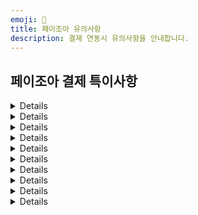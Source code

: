 ```yaml
---
emoji: 📍
title: 페이조아 유의사항
description: 결제 연동시 유의사항을 안내합니다.
---
```





## 페이조아 결제 특이사항

<Details>
<p slot="summary">PC 결제는 success, 모바일 결제는 imp_success 전달</p>

PC와 모바일에서 결제창이 각기 다른 방식으로 호출되기 때문에, 결제 후속 프로세스에도 차이가 있습니다. PC 결제의 경우 페이조아 결제창이 iframe 방식으로 호출되기 때문에 결제 프로세스 완료 후 콜백 함수(IMP.request\_pay 함수 호출시 전달한 두번째 파라미터)가 호출되지만, 모바일 결제의 경우 페이조아 결제창이 페이조아 URL로 리디렉션되기 때문에 결제 프로세스 완료 후 지정 된 URL(`m_redirect_url`)로 302 리디렉션 됩니다. 이때 결제 실패/성공 여부를 의미하는 파라미터가 전달되는데, PC 결제시에는 `success`, 모바일 결제시에는 `imp_success`로 서로 다른 이름의 파라미터가 전달되어 주의가 요구됩니다. 정리해보면 아래와 같습니다.

*   \[PC결제] iframe → 콜백 함수 호출 → 콜백 함수로 전달되는 response 객체에 `success`키 값으로 전달

    ```jsx
    IMP.request_pay({
      // 중략
    }, function (response) {
    	const { **success** } = response; // 결제 성공 또는 실패 여부
    	if (success) {
    		// 결제 성공시 프로세스
    	} else {
    		// 결제 실패시 프로세스
    	}
    });
    ```
*   \[모바일 결제] 리디렉션 → m\_redirect\_url로 302 리디렉션 → `imp_success` 쿼리 파라미터 전달

    ```jsx
    /**
     * m_redirect_url을 https://myservice.com/payments/complete로 설정한 후
     * 결제 프로세스 종료 됐을때 302 리디렉션 되는 URL 예시
     */
    https://myservice.com/payments/complete?**imp_success=true**&imp_uid=imp1234567890&merchant_uid=mid_123467890
    ```

**imp\_success와 success는 deprecated**

하지만 애초에 `imp_success` 파라미터든 `success` 파라미터는 deprecated 되었기 때문에 해당 파라미터를 기반으로 결제 실패/성공 여부를 판단하시면 안됩니다. 해당 파라미터는 단순히 포트원 → 가맹점 클라이언트로 응답되는 시기의 결제 실패/성공 여부를 내려주는데, 이 값은 페이조아 → 포트원로 결제 결과 통지 → 포트원 DB 업데이트가 완료 된 시점이어야지만 정확하다고 볼 수 있습니다.

그런데 **페이조아 → 포트원로의 결제 결과가 전달 → 포트원 DB 업데이트와 포트원 → 가맹점 클라이언트로의 응답이 비동기로 동작**하기 때문에 **실제로는 결제가 정상적으로 완료 됐어도 아직 포트원 DB에 업데이트가 안 된 시점이라 가맹점 클라이언트로 응답되는 `imp_success` 또는 `success` 파라미터가 `false`일 수** 있습니다.

따라서 포트원 → 가맹점 클라이언트로 응답되는 결과 데이터 중 신뢰할 수 있는 값은 오로지 포트원 주문 번호(`imp_uid`)와 가맹점 주문 번호(`merchant_uid`)이며, 이 값을 가맹점 서버로 전달해 포트원 결제내역 조회 API([GET /payments/{imp\_uid}](https://api.iamport.kr/#!/payments/getPaymentByImpUid))를 호출한 결과(`status`)를 보고 결제 실패(`failed`)/성공(`paid`) 여부를 판단하시길 바랍니다.

</Details>

<Details>
<p slot="summary">사파리 브라우저 - 하나카드 / NH앱캐시 결제시 세션 관련 이슈 존재</p>

사파리 브라우저에서 하나카드 / NH앱캐시(계좌이체) 결제시 아래와 같이 `세션 유효기간이 초과되어 카드사와 연결이 종료되었습니다`와 같은 메시지가 렌더링 되며 더이상 결제가 불가능한 이슈가 있습니다.

<img src="/gitbook-assets/ko/image (116).png" alt="참고이미지" data-size="original"/>

이러한 현상을 겪으시는 경우, 사파리 환경설정에서 아래와 같이 `크로스 사이트 추적 방지` 해제 및 `모든 쿠키 차단`이 모두 해제되어있는지 확인해보시고, 모두 해제 후 다시 시도해보시길 바랍니다.

<img src="/gitbook-assets/ko/image (159).png" alt="참고이미지" data-size="original"/>

</Details>

<Details>
<p slot="summary">사파리/파이어폭스 브라우저 - BC카드 결제시 이슈 존재</p>

신용카드 결제창에서 BC카드 선택 후 다음 버튼 클릭시 "지불에 실패하였습니다"라는 얼럿트 창이 뜨면서 더이상 진행되지 않는 이슈가 있습니다. 다른 브라우저(크롬, 오페라, 엣지 등)나 다른 카드사에서는 이상 없이 BC카드 결제를 위한 페이북 QR코드가 렌더링되지만, 사파리와 파이어폭스에서는 아래와 같이 "지불에 실패하였습니다"라는 메시지를 담고 있는 얼럿트창이 뜨면서 더이상 결제가 진행되지 않습니다.

<img src="/gitbook-assets/ko/image (223).png" alt="참고이미지" data-size="original"/>

이러한 현상을 겪으시는 경우, 사파리 환경설정에서 아래와 같이 `*.payjoa.co.kr` 도메인에 대해 팝업 `허용` 설정 되어있으신지 확인해보시고, 허용 후 다시 시도해보시길 바랍니다.

<img src="/gitbook-assets/ko/image (256).png" alt="참고이미지" data-size="original"/>

####

</Details>

<Details>
<p slot="summary">실시간 계좌이체 결제 플로우 상이</p>

페이조아의 경우 내부적으로 토스페이먼츠 - 계좌이체를 사용하고 있어 토스 간편결제, NH앱캐시 그리고 계좌 정보 직접 입력을 통해서만 계좌이체가 가능합니다. 여기서 계좌 정보 직접 입력시, 보안카드 / OTP 인증 → 공인인증서 인증까지 해야합니다.

단, 모바일 결제의 경우엔 토스 간편결제와 NH앱캐시를 통해서만 결제가 가능합니다.

<img src="/gitbook-assets/ko/image (109).png" alt="PC 결제" data-size="original"/> <img src="/gitbook-assets/ko/image (249).png" alt="모바일 결제" data-size="original"/>

####

</Details>

<Details>
<p slot="summary">가상계좌 입금 완료시, 송금자 이름만 알 수 있음</p>

페이조아는 (발급된) 가상계좌에 입금 완료시, 송금자의 정보(은행명, 계좌번호, 송금인) 중 송금자 이름만 알려줍니다. 따라서 포트원 결제내역 조회([**GET /payments/{imp\_uid}**](../../../api/api-1/api-1.md))시 송금자의 은행코드(`bank_code`)과 은행명(`bank_name`)은 모두 NULL로 내려가며, 송금자 이름을 확인하기 위해서는 아래 예시와 같이 별도의 쿼리 파라미터(`extension`)를 `true`로 설정해주셔야 합니다.

```jsx
GET http://api.iamport.kr/payments/{포트원 번호}?**extension=true**

{
	// ... 중략
	bank_code: null, // 송금자 은행 코드 알 수 없음
	bank_name: null, // 송금자 은행 이름 알 수 없음
	extension: {
		// ... 중략
		**"REMITTER": "홍길동" // 송금자 이름**
	}
}
```

</Details>

<Details>
<p slot="summary">가상계좌 결제 취소시, PG사와 특약 필요</p>

가상계좌 입금 완료 건에 대한 결제 취소(환불)은 가상계좌 발급시 부과되는 수수료 이슈로 인해 페이조아와 특약을 맺어야지만 가능합니다. 이 특약 없이는 기본적으로 가상계좌 결제 건의 환불은 불가능합니다.

</Details>

<Details>
<p slot="summary">가상계좌 결제 취소시, 실제 환불 금액 입금까지 7 영업일 이상 소요</p>

페이조아 가상계좌 결제 취소(환불)는 가맹점 → 포트원 → 페이조아로 환불 요청 접수시, 페이조아 담당자가 수기로 확인 후 환불 처리를 해주는 프로세스로 진행되기 때문에 환불 금액이 실제로 입금 될때까지 7 영업일 이상 소요됩니다.

</Details>

<Details>
<p slot="summary">과세/면세/복합과세용 CPID는 모두 건별 구분으로 1개만 발급하여 사용</p>

페이조아 측으로 해당 CPID 설정을 `건별구분`으로 발급 해달라고 요청해주셔야 합니다. 그래야 하나의 CPID로 과세/면세/복합과세 거래건을 모두 처리할 수 있습니다.

</Details>

<Details>
<p slot="summary">면세금액은 카드 결제만 설정 가능</p>

결제창(IMP.request\_pay 함수) 호출시 총 결제 금액(`amount`)중 면세 금액(`tax_free`)을 설정할 수 있습니다. 단, 페이조아 시스템 상 면세 금액은 카드 결제(pay\_method: `card`) 시에만 가능하고 계좌이체 / 가상계좌 결제 시에는 설정할 수 없어 전액 과세 처리 됩니다.

</Details>

<Details>
<p slot="summary">페이조아 자체 버그</p>

**에스크로 결제시 구매자 전화번호가 결제창에 자동 완성되지 않음**

<img src="/gitbook-assets/ko/image (253).png" alt="참고이미지" data-size="original"/>

* IMP.request\_pay 호출시 전달한 구매자의 전화번호(`buyer_tel`)가 다른 결제창과는 달리 에스크로 결제창에서는 자동 완성되지 않습니다. 이는 페이조아가 해당 기능을 제공하지 않는 것으로 이용에 참고 부탁드립니다.

</Details>
